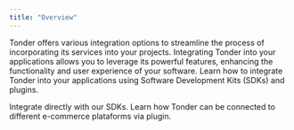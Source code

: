 ```yaml
---
title: "Overview"
---
```


Tonder offers various integration options to streamline the process of incorporating its services into your projects. Integrating Tonder into your applications allows you to leverage its powerful features, enhancing the functionality and user experience of your software. Learn how to integrate Tonder into your applications using Software Development Kits (SDKs) and plugins. 

<CardGroup cols={2}>
  <Card title="Tonder SDKs" icon="rocket" href="/integration/sdks/sdk-overview">
    Integrate directly with our SDKs.
  </Card>

  <Card title="Plugins" icon="cash-register" href="/integration/plugins/plugins-overview">
    Learn how Tonder can be connected to different e-commerce plataforms via plugin.
  </Card>
</CardGroup>